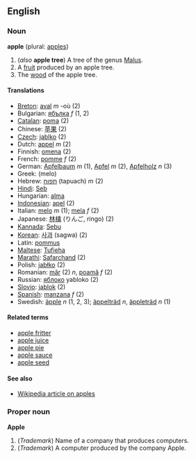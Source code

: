 ==English==
===Noun===
'''apple''' (plural: [[apples]])

#(''also'' '''apple tree''') A tree of the genus [[Malus]].
#A [[fruit]] produced by an apple tree.
#The [[wood]] of the apple tree.

====Translations====
*[[Breton]]: [[aval]] ''m'' -où (2)
*Bulgarian: [[ябълка]] ''f'' (1, 2)
*[[Catalan]]: [[poma]] (2)
*Chinese: [[苹果]] (2)
*[[Czech]]: [[jablko]] (2)
*Dutch: [[appel]] ''m'' (2)
*Finnish: [[omena]] (2)
*French: [[pomme]] ''f'' (2)
*German: [[Apfelbaum]] ''m'' (1), [[Apfel]] ''m'' (2), [[Apfelholz]] ''n'' (3)
*Greek: [[ ]] (melo)
*Hebrew: [[תפוח]] (tapuach) ''m'' (2)
*[[Hindi]]: [[Seb]]
*Hungarian: [[alma]]
*[[Indonesian]]: [[apel]] (2)
*Italian: [[melo]] ''m'' (1); [[mela]] ''f'' (2)
*Japanese: [[林檎]] (りんご, ringo) (2)
*[[Kannada]]: [[Sebu]]
*[[Korean]]: [[사과]] (sagwa) (2)
*Latin: [[pommus]]
*[[Maltese]]: [[Tufieha]]
*[[Marathi]]: [[Safarchand]] (2)
*Polish: [[jabłko]] (2)
*Romanian: [[măr]] (2) ''n'', [[poamă]] ''f'' (2)
*Russian: [[яблоко]] yabloko (2)
*[[Slovio]]: [[jablok]] (2)
*[[Spanish]]: [[manzana]] ''f'' (2)
*Swedish: [[äpple]] ''n'' (1, 2, 3); [[äppelträd]] ''n'', [[äppleträd]] ''n'' (1)

====Related terms====
*[[apple fritter]]
*[[apple juice]]
*[[apple pie]]
*[[apple sauce]]
*[[apple seed]]

====See also====
*[[en:Apple|Wikipedia article on apples]]

===Proper noun===
'''Apple'''

#(''Trademark'') Name of a company that produces computers.
#(''Trademark'') A computer produced by the company Apple.